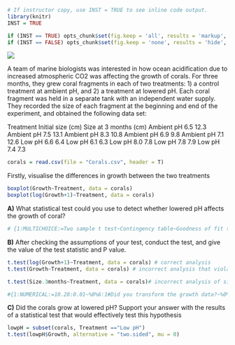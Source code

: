 
```r
# If instructor copy, use INST = TRUE to see inline code output.
library(knitr)
INST = TRUE

if (INST == TRUE) opts_chunk$set(fig.keep = 'all', results = 'markup', echo = TRUE)
if (INST == FALSE) opts_chunk$set(fig.keep = 'none', results = 'hide', echo = FALSE)

```

![](Two_sample_t_test_Q4_image.jpg)


A team of marine biologists was interested in how ocean acidification due to increased atmospheric CO2 was affecting the growth of corals. For three months, they grew coral fragments in each of two treatments: 1) a control treatment at ambient pH, and 2) a treatment at lowered pH. Each coral fragment was held in a separate tank with an independent water supply. They recorded the size of each fragment at the beginning and end of the experiment, and obtained the following data set:

Treatment  Initial size
(cm)	Size at 3 months
(cm)
Ambient pH	6.5	12.3
Ambient pH	7.5	13.1
Ambient pH	8.3	10.8
Ambient pH	6.9	9.8
Ambient pH	7.1	12.6
Low pH	6.6	6.4
Low pH	6.1	6.3
Low pH	8.0	7.8
Low pH	7.8	7.9
Low pH	7.4	7.3



```r
corals = read.csv(file = "Corals.csv", header = T)
```

Firstly, visualise the differences in growth between the two treatments

```r
boxplot(Growth~Treatment, data = corals)
boxplot(log(Growth+1)~Treatment, data = corals)
```


**A)** What statistical test could you use to detect whether lowered pH affects the growth of coral?  

```r
# {1:MULTICHOICE:=Two sample t test~Contingency table~Goodness of fit test~Paired t test}
```

**B)** After checking the assumptions of your test, conduct the test, and give the value of the test statistic and P value.

```r

t.test(log(Growth+1)~Treatment, data = corals) # correct analysis
t.test(Growth~Treatment, data = corals) # incorrect analysis that violates homogeneity of variance assumption

t.test(Size.3months~Treatment, data = corals)# incorrect analysis of size, not growth

#{1:NUMERICAL:=10.28:0.01~%0%6:1#Did you transform the growth data?~%0%6.529:0.1#Did you analyse size at 3 months, rather than growth (ie change in size?}
```

**C)** Did the corals grow at lowered pH? Support your answer with the results of a statistical test that would effectively test this hypothesis  

```r
lowpH = subset(corals, Treatment =="Low pH")
t.test(lowpH$Growth, alternative = "two.sided", mu = 0)
```

